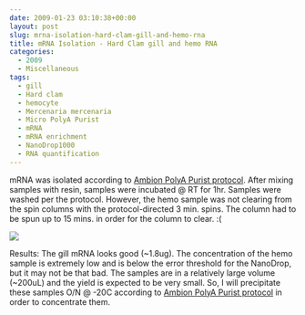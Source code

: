 ```yaml
---
date: 2009-01-23 03:10:38+00:00
layout: post
slug: mrna-isolation-hard-clam-gill-and-hemo-rna
title: mRNA Isolation - Hard Clam gill and hemo RNA
categories:
  - 2009
  - Miscellaneous
tags:
  - gill
  - Hard clam
  - hemocyte
  - Mercenaria mercenaria
  - Micro PolyA Purist
  - mRNA
  - mRNA enrichment
  - NanoDrop1000
  - RNA quantification
---
```


mRNA was isolated according to [Ambion PolyA Purist protocol](https://aquacul4.fish.washington.edu/Protocols:Information%20Sheets/Commercial%20Protocols:Manuals/Ambion%20-%20MicroPoly%28A%29Purist%20Kit.pdf). After mixing samples with resin, samples were incubated @ RT for 1hr. Samples were washed per the protocol. However, the hemo sample was not clearing from the spin columns with the protocol-directed 3 min. spins. The column had to be spun up to 15 mins. in order for the column to clear. :(

![](https://eagle.fish.washington.edu/Arabidopsis/RNA%20Spec%20Readings/20090122%20RNA%20SJW-02.png)

Results: The gill mRNA looks good (~1.8ug). The concentration of the hemo sample is extremely low and is below the error threshold for the NanoDrop, but it may not be that bad. The samples are in a relatively large volume (~200uL) and the yield is expected to be very small. So, I will precipitate these samples O/N @ -20C according to [Ambion PolyA Purist protocol](https://aquacul4.fish.washington.edu/Protocols:Information%20Sheets/Commercial%20Protocols:Manuals/Ambion%20-%20MicroPoly%28A%29Purist%20Kit.pdf) in order to concentrate them.
